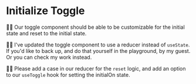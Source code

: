 # Initialize Toggle

<EpicVideo url="https://www.epicreact.dev/workshops/advanced-react-patterns/initialize-toggle" />

👨‍💼 Our toggle component should be able to be customizable for the initial state
and reset to the initial state.

🧝‍♂️ I've updated the toggle component to use a reducer instead of `useState`. If
you'd like to back up, and do that yourself in the playground, by my guest. Or
you can <PrevDiffLink>check my work</PrevDiffLink> instead.

👨‍💼 Please add a case in our reducer for the `reset` logic, and add an option to
our `useToggle` hook for setting the initialOn state.
